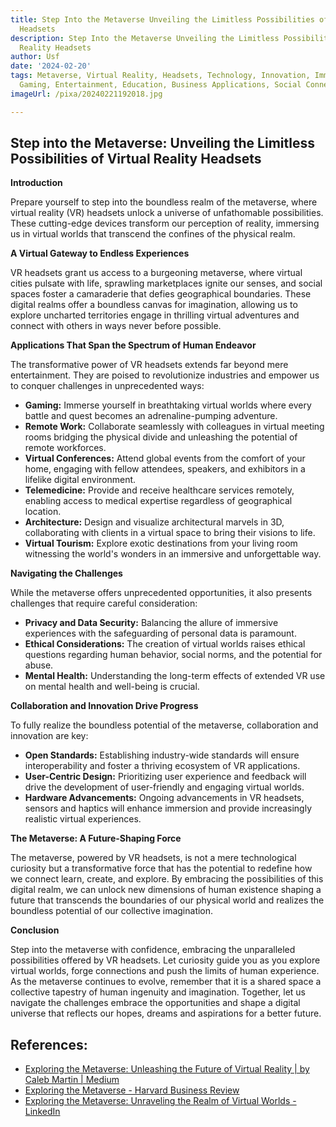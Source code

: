 ```yaml
---
title: Step Into the Metaverse Unveiling the Limitless Possibilities of Virtual Reality
  Headsets
description: Step Into the Metaverse Unveiling the Limitless Possibilities of Virtual
  Reality Headsets
author: Usf
date: '2024-02-20'
tags: Metaverse, Virtual Reality, Headsets, Technology, Innovation, Immersive Experiences,
  Gaming, Entertainment, Education, Business Applications, Social Connections
imageUrl: /pixa/20240221192018.jpg

---
```

## Step into the Metaverse: Unveiling the Limitless Possibilities of Virtual Reality Headsets

**Introduction**

Prepare yourself to step into the boundless realm of the metaverse, where virtual reality (VR) headsets unlock a  universe of unfathomable possibilities. These cutting-edge devices transform our perception of reality, immersing us in virtual worlds that transcend the confines of the physical realm.

**A Virtual Gateway to  Endless Experiences**

VR  headsets grant  us access to a burgeoning metaverse, where virtual cities  pulsate with life, sprawling marketplaces ignite our senses, and social spaces foster a camaraderie that defies geographical boundaries. These digital  realms offer a  boundless canvas for imagination, allowing  us to  explore uncharted territories engage in thrilling virtual adventures and  connect  with others in ways never before possible.

**Applications That Span the Spectrum of Human Endeavor**

The transformative power of VR headsets extends far beyond mere  entertainment. They are poised to revolutionize industries and empower us to conquer challenges in unprecedented  ways:

- **Gaming:** Immerse yourself in breathtaking virtual  worlds where every battle and quest becomes an  adrenaline-pumping adventure.
- **Remote Work:**  Collaborate seamlessly with colleagues in  virtual  meeting rooms bridging the  physical divide and unleashing the  potential of remote workforces.
- **Virtual Conferences:** Attend global events from the comfort of your  home, engaging  with fellow attendees, speakers, and exhibitors in a lifelike digital environment.
-  **Telemedicine:** Provide and receive healthcare services remotely, enabling access to medical expertise regardless of geographical location.
- **Architecture:** Design and visualize architectural marvels  in 3D, collaborating with clients in a virtual space to bring  their visions to life.
- **Virtual Tourism:** Explore  exotic destinations from your living room witnessing the  world's wonders in an  immersive and unforgettable way.

**Navigating the Challenges**

While the metaverse offers unprecedented opportunities, it also presents challenges  that require careful consideration:

- **Privacy and Data Security:** Balancing the allure of immersive experiences with the safeguarding of personal data is paramount.
- **Ethical Considerations:** The creation  of  virtual worlds raises ethical  questions regarding human behavior, social norms, and the potential for abuse.
- **Mental Health:** Understanding the long-term effects  of extended VR use on mental health and well-being is crucial.

**Collaboration and Innovation Drive  Progress**

To fully realize  the boundless  potential of the metaverse, collaboration and innovation are key:

-  **Open Standards:** Establishing industry-wide standards will ensure interoperability and foster  a thriving  ecosystem of VR  applications.
- **User-Centric Design:** Prioritizing user experience and feedback will  drive the development of user-friendly and engaging virtual worlds.
- **Hardware  Advancements:** Ongoing advancements  in VR headsets,  sensors and haptics will enhance immersion and provide increasingly realistic virtual experiences.

**The Metaverse:  A Future-Shaping Force**

The metaverse, powered by VR  headsets, is not a  mere technological curiosity but a transformative force that has the potential to redefine how we connect learn, create, and  explore. By embracing the possibilities of this digital realm, we can unlock new dimensions of human existence shaping a future that transcends the boundaries of our physical world and realizes the boundless potential of our collective imagination.

**Conclusion**

Step into the metaverse with confidence, embracing the unparalleled possibilities offered by VR headsets. Let curiosity guide you as you explore virtual worlds, forge connections and push the limits of human experience. As the metaverse continues to evolve, remember that it is a shared space a  collective tapestry of human  ingenuity and imagination. Together, let  us  navigate the challenges embrace the opportunities and shape a digital universe  that  reflects our hopes, dreams and aspirations for a better future.

## References:
- [Exploring the Metaverse: Unleashing the Future of Virtual Reality | by Caleb Martin | Medium](https://medium.com/@CalebMartin99/exploring-the-metaverse-unleashing-the-future-of-virtual-reality-298c736e3ed0)
- [Exploring the Metaverse - Harvard Business Review](https://hbr.org/2022/07/exploring-the-metaverse)
- [Exploring the Metaverse: Unraveling the Realm of Virtual Worlds - LinkedIn](https://www.linkedin.com/pulse/exploring-metaverse-unraveling-realm-virtual-worlds-velleriya-ivanova)
